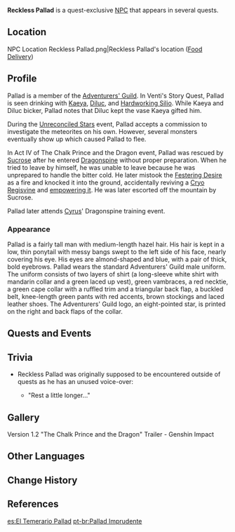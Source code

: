 {{Character Infobox
|image            = NPC Reckless Pallad.png
|realname         = Pallad
|name             = Reckless Pallad
|region           = Mondstadt
|location         = Mondstadt
|affiliation      = Adventurers' Guild
|type             = Quest NPC
|title            = Adventurer
|voiceEN          = [https://kaijordanvo.wixsite.com/website Kai Jordan]<ref>Twitter: [https://twitter.com/KirikaiDubs/status/1489484885047734272 EN VA Self Announcement]</ref>
}}
'''Reckless Pallad''' is a quest-exclusive [[NPC]] that appears in several quests.

==Location==
<gallery>
NPC Location Reckless Pallad.png|Reckless Pallad's location ([[Food Delivery]])
</gallery>

==Profile==
Pallad is a member of the [[Adventurers' Guild]]. In Venti's Story Quest, Pallad is seen drinking with [[Kaeya]], [[Diluc]], and [[Hardworking Silio]]. While Kaeya and Diluc bicker, Pallad notes that Diluc kept the vase Kaeya gifted him.

During the [[Unreconciled Stars/Story|Unreconciled Stars]] event, Pallad accepts a commission to investigate the meteorites on his own. However, several monsters eventually show up which caused Pallad to flee.

In Act IV of The Chalk Prince and the Dragon event, Pallad was rescued by [[Sucrose]] after he entered [[Dragonspine]] without proper preparation. When he tried to leave by himself, he was unable to leave because he was unprepared to handle the bitter cold. He later mistook the [[Festering Desire]] as a fire and knocked it into the ground, accidentally reviving a [[Cryo Regisvine]] and [[Resurgent Cryo Regisvine|empowering it]]. He was later escorted off the mountain by Sucrose.

Pallad later attends [[Cyrus]]' Dragonspine training event.

===Appearance===
Pallad is a fairly tall man with medium-length hazel hair. His hair is kept in a low, thin ponytail with messy bangs swept to the left side of his face, nearly covering his eye. His eyes are almond-shaped and blue, with a pair of thick, bold eyebrows. Pallad wears the standard Adventurers' Guild male uniform. The uniform consists of two layers of shirt (a long-sleeve white shirt with mandarin collar and a green laced up vest), green vambraces, a red necktie, a green cape collar with a ruffled trim and a triangular back flap, a buckled belt, knee-length green pants with red accents, brown stockings and laced leather shoes. The Adventurers' Guild logo, an eight-pointed star, is printed on the right and back flaps of the collar.

==Quests and Events==
{{Quests and Events
|Meteorites and Adventure = event [[commission]]
}}

==Trivia==
* Reckless Pallad was originally supposed to be encountered outside of quests as he has an unused voice-over:
** {{A|VO Reckless Pallad 01.ogg}} "Rest a little longer..."

==Gallery==
<gallery>
Version 1.2 "The Chalk Prince and the Dragon" Trailer - Genshin Impact
</gallery>

==Other Languages==
{{Other Languages
|default_hidden = 1
|en      = Reckless Pallad
|zhs     = 冒失的帕拉德
|zhs_rm  = Màoshī de Pàlādé
|zht     = 冒失的帕拉德
|zht_rm  = Màoshī de Pàlādé
|ja      = うっかりパラド
|ja_rm   = Ukkari Parado
|ko      = 경솔한 팔라드
|es      = El Temerario Pallad
|fr      = Pallad
|ru      = Отчаянный Паллад
|th      = Pallad ผู้บ้าบิ่น
|th_rm   = Pallad Phu Babin
|vi      = Pallad Lỗ Mãng
|de      = Verwegener Pallad
|id      = Reckless Pallad
|pt      = Pallad Imprudente
|tr      = Pervasız Pallad
|it      = Pallad il Temerario
}}

==Change History==
{{Change History|1.0}}

==References==
{{Reflist}}

[[es:El Temerario Pallad]]
[[pt-br:Pallad Imprudente]]